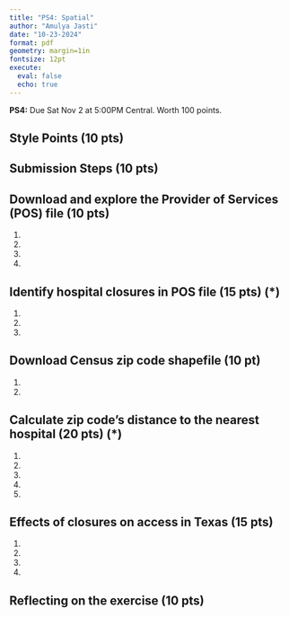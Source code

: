 ```yaml
---
title: "PS4: Spatial"
author: "Amulya Jasti" 
date: "10-23-2024"
format: pdf
geometry: margin=1in
fontsize: 12pt
execute:
  eval: false
  echo: true
---
```


**PS4:** Due Sat Nov 2 at 5:00PM Central. Worth 100 points. 

## Style Points (10 pts)

## Submission Steps (10 pts)

## Download and explore the Provider of Services (POS) file (10 pts)

1. 
2. 
3. 
4. 

## Identify hospital closures in POS file (15 pts) (*)

1. 
2. 
3. 

## Download Census zip code shapefile (10 pt) 

1. 
2. 

## Calculate zip code’s distance to the nearest hospital (20 pts) (*)

1. 
2. 
3. 
4. 
5. 

## Effects of closures on access in Texas (15 pts)

1. 
2. 
3. 
4. 

## Reflecting on the exercise (10 pts) 